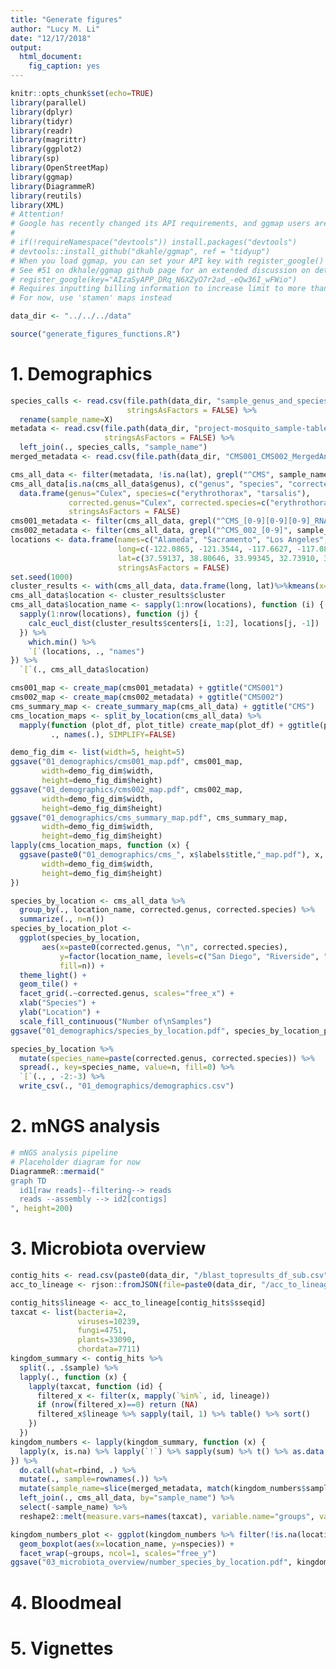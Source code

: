 ```yaml
---
title: "Generate figures"
author: "Lucy M. Li"
date: "12/17/2018"
output: 
  html_document:
    fig_caption: yes
---
```




```r
knitr::opts_chunk$set(echo=TRUE)
library(parallel)
library(dplyr)
library(tidyr)
library(readr)
library(magrittr)
library(ggplot2)
library(sp)
library(OpenStreetMap)
library(ggmap)
library(DiagrammeR)
library(reutils)
library(XML)
# Attention!
# Google has recently changed its API requirements, and ggmap users are now required to provide an API key and enable billing. ggmap itself is outdated on CRAN; we hope to have the new version up on CRAN soon, but until then, here is the workaround:
# 
# if(!requireNamespace("devtools")) install.packages("devtools")
# devtools::install_github("dkahle/ggmap", ref = "tidyup")
# When you load ggmap, you can set your API key with register_google() (see ?register_google for details), but don’t forget to enable the Maps Static API and geocoding API in the Google Cloud Console and enable billing. Also, go to 'Quotas' on Google Cloud and increase the 'Unsigned requests (if URL signing secret is defined) per day' limit
# See #51 on dkhale/ggmap github page for an extended discussion on details.
# register_google(key="AIzaSyAPP_DRq_N6XZyO7r2ad_-eQw36I_wFWio")
# Requires inputting billing information to increase limit to more than 1 request per day
# For now, use 'stamen' maps instead

```

```r
data_dir <- "../../../data"
```

```r
source("generate_figures_functions.R")
```

# 1. Demographics

```r
species_calls <- read.csv(file.path(data_dir, "sample_genus_and_species.csv"),
                          stringsAsFactors = FALSE) %>%
  rename(sample_name=X)
metadata <- read.csv(file.path(data_dir, "project-mosquito_sample-table_cleaned.csv"),
                     stringsAsFactors = FALSE) %>%
  left_join(., species_calls, "sample_name")
merged_metadata <- read.csv(file.path(data_dir, "CMS001_CMS002_MergedAnnotations_181218.csv"))
```

```r
cms_all_data <- filter(metadata, !is.na(lat), grepl("^CMS", sample_name))
cms_all_data[is.na(cms_all_data$genus), c("genus", "species", "corrected.genus", "corrected.species")] <- 
  data.frame(genus="Culex", species=c("erythrothorax", "tarsalis"),
             corrected.genus="Culex", corrected.species=c("erythrothorax", "tarsalis"),
             stringsAsFactors = FALSE)
cms001_metadata <- filter(cms_all_data, grepl("^CMS_[0-9][0-9][0-9]_RNA", sample_name))
cms002_metadata <- filter(cms_all_data, grepl("^CMS_002_[0-9]", sample_name))
locations <- data.frame(names=c("Alameda", "Sacramento", "Los Angeles", "San Diego", "Riverside"),
                        long=c(-122.0865, -121.3544, -117.6627, -117.0832, -116.0492),
                        lat=c(37.59137, 38.80646, 33.99345, 32.73910, 33.52882),
                        stringsAsFactors = FALSE)
set.seed(1000)
cluster_results <- with(cms_all_data, data.frame(long, lat)%>%kmeans(x=., nrow(locations), nstart=10))
cms_all_data$location <- cluster_results$cluster
cms_all_data$location_name <- sapply(1:nrow(locations), function (i) {
  sapply(1:nrow(locations), function (j) {
    calc_eucl_dist(cluster_results$centers[i, 1:2], locations[j, -1])
  }) %>%
    which.min() %>%
    `[`(locations, ., "names")
}) %>%
  `[`(., cms_all_data$location)
```


```r
cms001_map <- create_map(cms001_metadata) + ggtitle("CMS001")
cms002_map <- create_map(cms002_metadata) + ggtitle("CMS002")
cms_summary_map <- create_summary_map(cms_all_data) + ggtitle("CMS") 
cms_location_maps <- split_by_location(cms_all_data) %>%
  mapply(function (plot_df, plot_title) create_map(plot_df) + ggtitle(plot_title),
         ., names(.), SIMPLIFY=FALSE)

demo_fig_dim <- list(width=5, height=5)
ggsave("01_demographics/cms001_map.pdf", cms001_map, 
       width=demo_fig_dim$width,
       height=demo_fig_dim$height)
ggsave("01_demographics/cms002_map.pdf", cms002_map, 
       width=demo_fig_dim$width,
       height=demo_fig_dim$height)
ggsave("01_demographics/cms_summary_map.pdf", cms_summary_map, 
       width=demo_fig_dim$width,
       height=demo_fig_dim$height)
lapply(cms_location_maps, function (x) {
  ggsave(paste0("01_demographics/cms_", x$labels$title,"_map.pdf"), x, 
       width=demo_fig_dim$width,
       height=demo_fig_dim$height)
})

```

```r
species_by_location <- cms_all_data %>%
  group_by(., location_name, corrected.genus, corrected.species) %>%
  summarize(., n=n())
species_by_location_plot <- 
  ggplot(species_by_location, 
       aes(x=paste0(corrected.genus, "\n", corrected.species), 
           y=factor(location_name, levels=c("San Diego", "Riverside", "Los Angeles", "Alameda", "Sacramento")), 
           fill=n)) +
  theme_light() +
  geom_tile() +
  facet_grid(.~corrected.genus, scales="free_x") +
  xlab("Species") +
  ylab("Location") +
  scale_fill_continuous("Number of\nSamples")
ggsave("01_demographics/species_by_location.pdf", species_by_location_plot, width=12, height=4)

species_by_location %>%
  mutate(species_name=paste(corrected.genus, corrected.species)) %>%
  spread(., key=species_name, value=n, fill=0) %>%
  `[`(., , -2:-3) %>%
  write_csv(., "01_demographics/demographics.csv")
```

# 2. mNGS analysis

```r
# mNGS analysis pipeline
# Placeholder diagram for now
DiagrammeR::mermaid("
graph TD
  id1[raw reads]--filtering--> reads 
  reads --assembly --> id2[contigs] 
", height=200)
```


# 3. Microbiota overview

```r
contig_hits <- read.csv(paste0(data_dir, "/blast_topresults_df_sub.csv"))
acc_to_lineage <- rjson::fromJSON(file=paste0(data_dir, "/acc_to_lineage.json"))
```

```r
contig_hits$lineage <- acc_to_lineage[contig_hits$sseqid]
taxcat <- list(bacteria=2,
               viruses=10239,
               fungi=4751,
               plants=33090,
               chordata=7711)
kingdom_summary <- contig_hits %>%
  split(., .$sample) %>%
  lapply(., function (x) {
    lapply(taxcat, function (id) {
      filtered_x <- filter(x, mapply(`%in%`, id, lineage))
      if (nrow(filtered_x)==0) return (NA)
      filtered_x$lineage %>% sapply(tail, 1) %>% table() %>% sort()
    })
  })
kingdom_numbers <- lapply(kingdom_summary, function (x) {
  lapply(x, is.na) %>% lapply(`!`) %>% sapply(sum) %>% t() %>% as.data.frame()
}) %>%
  do.call(what=rbind, .) %>%
  mutate(., sample=rownames(.)) %>%
  mutate(sample_name=slice(merged_metadata, match(kingdom_numbers$sample, NewIDseqName))$OldIDseqName) %>%
  left_join(., cms_all_data, by="sample_name") %>%
  select(-sample_name) %>%
  reshape2::melt(measure.vars=names(taxcat), variable.name="groups", value.name="nspecies")
```

```r
kingdom_numbers_plot <- ggplot(kingdom_numbers %>% filter(!is.na(location_name))) + theme_bw() +
  geom_boxplot(aes(x=location_name, y=nspecies)) + 
  facet_wrap(~groups, ncol=1, scales="free_y")
ggsave("03_microbiota_overview/number_species_by_location.pdf", kingdom_numbers_plot, width=4.5, height=7)
```

# 4. Bloodmeal

# 5. Vignettes



